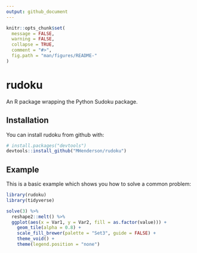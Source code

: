 ```yaml
---
output: github_document
---
```


<!-- README.md is generated from README.Rmd. Please edit that file -->

```r
knitr::opts_chunk$set(
  message = FALSE,
  warning = FALSE,
  collapse = TRUE,
  comment = "#>",
  fig.path = "man/figures/README-"
)
```
# rudoku

An R package wrapping the Python Sudoku package.

## Installation

You can install rudoku from github with:

```r
# install.packages("devtools")
devtools::install_github("MHenderson/rudoku")
```

## Example

This is a basic example which shows you how to solve a common problem:

```r
library(rudoku)
library(tidyverse)

solve(3) %>%
  reshape2::melt() %>%
  ggplot(aes(x = Var1, y = Var2, fill = as.factor(value))) + 
    geom_tile(alpha = 0.8) +
    scale_fill_brewer(palette = "Set3", guide = FALSE) +
    theme_void() +
    theme(legend.position = "none")
```
